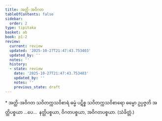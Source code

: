 ```yaml
---
title: အတ္ထိ-အဝိဂတ
tableOfContents: false
sidebar:
  order: 2
type: tipitaka
basket: ab
book: p1-2
review:
  current: review
  updated: '2025-10-27T21:47:43.753403'
  updated_by: ''
  notes: ''
  history:
  - state: review
    date: '2025-10-27T21:47:43.753403'
    updated_by: ''
    notes: ''
    previous_state: draft
---
```



<ReviewStatus review={frontmatter.review} showDetails={true} />

<HypothesisAnnotation frontmatter={frontmatter} />

<DynamicBreadcrumb />

<Paragraph type="center" book="p1-2">
* အတ္ထိ-အဝိဂတ
</Paragraph>

<Division number="21" book="p1-2" e="ch" v="37" p="16">

<Paragraph number="98" book="p1-2">
သဝိတက္ကသဝိစာရံ ဓမ္မံ ပဋိစ္စ သဝိတက္ကသဝိစာရော ဓမ္မော ဥပ္ပဇ္ဇတိ အတ္ထိပစ္စယာ …ပေ…  နတ္ထိပစ္စယာ, ဝိဂတပစ္စယာ, အဝိဂတပစ္စယာ. (သံခိတ္တံ.)
</Paragraph>
</Division>